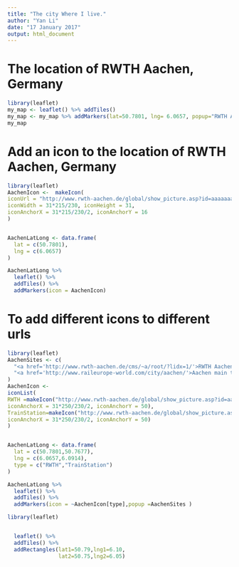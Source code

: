 ```yaml
---
title: "The city Where I live."
author: "Yan Li"
date: "17 January 2017"
output: html_document
---
```



# The location of RWTH Aachen, Germany
```r
library(leaflet)
my_map <- leaflet() %>% addTiles() 
my_map <- my_map %>% addMarkers(lat=50.7801, lng= 6.0657, popup="RWTH Aachen university")
my_map
```
# Add an icon to the location of RWTH Aachen, Germany

```r
library(leaflet)
AachenIcon <-  makeIcon(
iconUrl = "http://www.rwth-aachen.de/global/show_picture.asp?id=aaaaaaaaaatjcul&w=972&h=840&q=81", 
iconWidth = 31*215/230, iconHeight = 31,
iconAnchorX = 31*215/230/2, iconAnchorY = 16
)


AachenLatLong <- data.frame(
  lat = c(50.7801),
  lng = c(6.0657)
)

AachenLatLong %>%
  leaflet() %>%
  addTiles() %>%
  addMarkers(icon = AachenIcon)

```
# To add different icons to different urls

```r
library(leaflet)
AachenSites <- c(
  "<a href='http://www.rwth-aachen.de/cms/~a/root/?lidx=1/'>RWTH Aachen Uni.</a>",
  "<a href='http://www.raileurope-world.com/city/aachen/'>Aachen main train station</a>"
)
AachenIcon <-  
iconList(
RWTH =makeIcon("http://www.rwth-aachen.de/global/show_picture.asp?id=aaaaaaaaaatjcul&w=972&h=840&q=81", iconWidth = 31*250/230, iconHeight = 50,
iconAnchorX = 31*250/230/2, iconAnchorY = 50),
TrainStation=makeIcon("http://www.rwth-aachen.de/global/show_picture.asp?id=aaaaaaaaaatjcul&w=972&h=840&q=81", iconWidth = 31*250/230, iconHeight = 50,
iconAnchorX = 31*250/230/2, iconAnchorY = 50) 
)


AachenLatLong <- data.frame(
  lat = c(50.7801,50.7677),
  lng = c(6.0657,6.0914),
  type = c("RWTH","TrainStation")
)

AachenLatLong %>%
  leaflet() %>%
  addTiles() %>%
  addMarkers(icon = ~AachenIcon[type],popup =AachenSites )
```
 
```r
library(leaflet)


  leaflet() %>%
  addTiles() %>%
  addRectangles(lat1=50.79,lng1=6.10,
                lat2=50.75,lng2=6.05)
```
